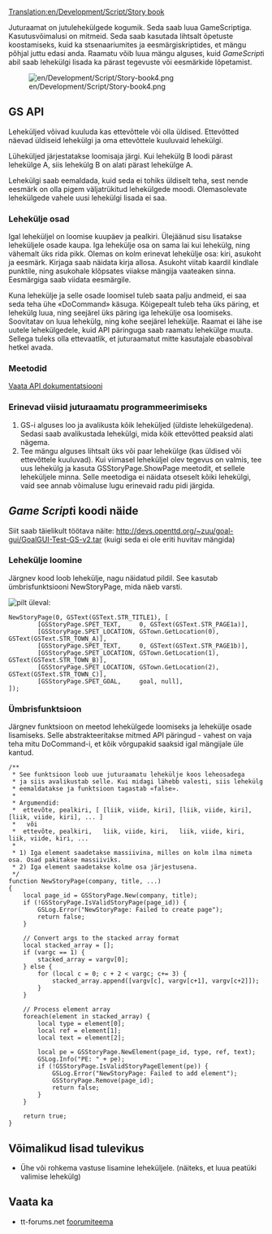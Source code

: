 [[Translation:en/Development/Script/Story book]]
{{et/Võimalus|1.4}}

Juturaamat on jutulehekülgede kogumik. Seda saab luua GameScriptiga. Kasutusvõimalusi on mitmeid. Seda saab kasutada lihtsalt õpetuste koostamiseks, kuid ka stsenaariumites ja eesmärgiskriptides, et mängu põhjal juttu edasi anda. Raamatu võib luua mängu alguses, kuid ''GameScript''i abil saab lehekülgi lisada ka pärast tegevuste või eesmärkide lõpetamist.

[[File:en/Development/Script/Story-book4.png]]

== GS API ==
Leheküljed võivad kuuluda kas ettevõttele või olla üldised. Ettevõtted näevad üldiseid lehekülgi ja oma ettevõttele kuuluvaid lehekülgi.

Lüheküljed järjestatakse loomisaja järgi. Kui lehekülg B loodi pärast lehekülge A, siis lehekülg B on alati pärast lehekülge A.

Lehekülgi saab eemaldada, kuid seda ei tohiks üldiselt teha, sest nende eesmärk on olla pigem väljatrükitud lehekülgede moodi. Olemasolevate lehekülgede vahele uusi lehekülgi lisada ei saa.

=== Lehekülje osad ===
Igal leheküljel on loomise kuupäev ja pealkiri. Ülejäänud sisu lisatakse leheküljele osade kaupa. Iga lehekülje osa on sama lai kui lehekülg, ning vähemalt üks rida pikk. Olemas on kolm erinevat lehekülje osa: kiri, asukoht ja eesmärk. Kirjaga saab näidata kirja allosa. Asukoht viitab kaardil kindlale punktile, ning asukohale klõpsates viiakse mängija vaateaken sinna. Eesmärgiga saab viidata eesmärgile.

Kuna lehekülje ja selle osade loomisel tuleb saata palju andmeid, ei saa seda teha ühe «DoCommand» käsuga. Kõigepealt tuleb teha üks päring, et lehekülg luua, ning seejärel üks päring iga lehekülje osa loomiseks. Soovitatav on luua lehekülg, ning kohe seejärel lehekülje. Raamat ei lähe ise uutele lehekülgedele, kuid API päringuga saab raamatu lehekülge muuta. Sellega tuleks olla ettevaatlik, et juturaamatut mitte kasutajale ebasobival hetkel avada.

=== Meetodid ===
[http://nogo.openttd.org/api/trunk/classGSStoryPage.html Vaata API dokumentatsiooni]

=== Erinevad viisid juturaamatu programmeerimiseks ===
# GS-i alguses loo ja avalikusta kõik leheküljed (üldiste lehekülgedena). Sedasi saab avalikustada lehekülgi, mida kõik ettevõtted peaksid alati nägema.
# Tee mängu alguses lihtsalt üks või paar lehekülge (kas üldised või ettevõttele kuuluvad). Kui viimasel leheküljel olev tegevus on valmis, tee uus lehekülg ja kasuta GSStoryPage.ShowPage meetodit, et sellele leheküljele minna. Selle meetodiga ei näidata otseselt kõiki lehekülgi, vaid see annab võimaluse lugu erinevaid radu pidi järgida.

== ''Game Script''i koodi näide ==
Siit saab täielikult töötava näite: http://devs.openttd.org/~zuu/goal-gui/GoalGUI-Test-GS-v2.tar (kuigi seda ei ole eriti huvitav mängida)

=== Lehekülje loomine ===
Järgnev kood loob lehekülje, nagu näidatud pildil. See kasutab ümbrisfunktsiooni NewStoryPage, mida näeb varsti.

[[File:en/Development/Script/Story-book4.png|pilt üleval]]:

<pre>NewStoryPage(0, GSText(GSText.STR_TITLE1), [
		[GSStoryPage.SPET_TEXT,     0, GSText(GSText.STR_PAGE1a)],
		[GSStoryPage.SPET_LOCATION, GSTown.GetLocation(0), GSText(GSText.STR_TOWN_A)],
		[GSStoryPage.SPET_TEXT,     0, GSText(GSText.STR_PAGE1b)],
		[GSStoryPage.SPET_LOCATION, GSTown.GetLocation(1), GSText(GSText.STR_TOWN_B)],
		[GSStoryPage.SPET_LOCATION, GSTown.GetLocation(2), GSText(GSText.STR_TOWN_C)],
		[GSStoryPage.SPET_GOAL,     goal, null],
]);
</pre>

=== Ümbrisfunktsioon ===
Järgnev funktsioon on meetod lehekülgede loomiseks ja lehekülje osade lisamiseks. Selle abstrakteeritakse mitmed API päringud - vahest on vaja teha mitu DoCommand-i, et kõik võrgupakid saaksid igal mängijale üle kantud.
<pre>/**
 * See funktsioon loob uue juturaamatu lehekülje koos leheosadega
 * ja siis avalikustab selle. Kui midagi lähebb valesti, siis lehekülg
 * eemaldatakse ja funktsioon tagastab «false».
 *
 * Argumendid: 
 *  ettevõte, pealkiri, [ [liik, viide, kiri], [liik, viide, kiri], [liik, viide, kiri], ... ]
 *   või
 *  ettevõte, pealkiri,   liik, viide, kiri,   liik, viide, kiri,   liik, viide, kiri, ...
 *
 * 1) Iga element saadetakse massiivina, milles on kolm ilma nimeta osa. Osad pakitakse massiiviks.
 * 2) Iga element saadetakse kolme osa järjestusena.
 */
function NewStoryPage(company, title, ...)
{
	local page_id = GSStoryPage.New(company, title);
	if (!GSStoryPage.IsValidStoryPage(page_id)) {
		GSLog.Error("NewStoryPage: Failed to create page");
		return false;
	}

	// Convert args to the stacked array format
	local stacked_array = [];
	if (vargc == 1) {
		stacked_array = vargv[0];
	} else {
		for (local c = 0; c + 2 < vargc; c+= 3) {
			stacked_array.append([vargv[c], vargv[c+1], vargv[c+2]]);
		}
	}

	// Process element array
	foreach(element in stacked_array) {
		local type = element[0];
		local ref = element[1];
		local text = element[2];

		local pe = GSStoryPage.NewElement(page_id, type, ref, text);
		GSLog.Info("PE: " + pe);
		if (!GSStoryPage.IsValidStoryPageElement(pe)) {
			GSLog.Error("NewStoryPage: Failed to add element");
			GSStoryPage.Remove(page_id);
			return false;
		}
	}

	return true;
}</pre>

== Võimalikud lisad tulevikus ==
* Ühe või rohkema vastuse lisamine leheküljele. (näiteks, et luua peatüki valimise lehekülg)

== Vaata ka ==
* tt-forums.net [http://www.tt-forums.net/viewtopic.php?f=65&t=66697 foorumiteema]